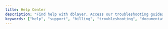 ```yaml
---
title: Help Center
description: "Find help with dblayer. Access our troubleshooting guides, view billing and pricing information, and contact our support team."
keywords: ["help", "support", "billing", "troubleshooting", "documentation"]
---
```


<div className="grid md:grid-cols-3 gap-8 mt-8">
  <Card
    title="Troubleshooting"
    href="/docs/help/troubleshoot"
    description="Find solutions to common problems, connection issues, and errors."
  />
  <Card
    title="Billing & Pricing"
    href="/docs/help/billing"
    description="Explore our pricing plans and manage your subscription."
  />
  <Card
    title="Support"
    href="/docs/help/support"
    description="Contact our support team for assistance or to report an issue."
  />
</div>
